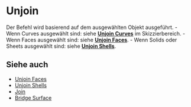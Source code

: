 
# Unjoin

<Reference shortcut="Alt + J" command="Unjoin" button="In der Befehlsleiste" buttonIcon='button-join' />

Der Befehl wird basierend auf dem ausgewählten Objekt ausgeführt.
    - Wenn Curves ausgewählt sind: siehe [**Unjoin Curves**](/sketch/unjoin-curve) im Skizzierbereich.
    - Wenn Faces ausgewählt sind: siehe [**Unjoin Faces**](unjoin-faces).
    - Wenn Solids oder Sheets ausgewählt sind: siehe [**Unjoin Shells**](unjoin-shells).

## Siehe auch
- [Unjoin Faces](unjoin-faces)
- [Unjoin Shells](unjoin-shells)
- [Join](join)
- [Bridge Surface](bridge-surface)